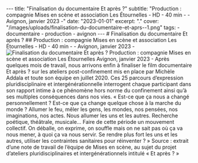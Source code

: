 --- title: "Finalisation du documentaire Et après ?" subtitle: "Production : compagnie Mises en scène et association Les Étournelles - HD - 40 min - - Avignon, janvier 2023 -" date: "2023-01-01" excerpt: "." cover: "/images/uploads/finalisation-du-documentaire-et-aprs--1.png" tags: - documentaire - production - avignon --- # Finalisation du documentaire Et après ? ## Production : compagnie Mises en scène et association Les Étournelles - HD - 40 min - - Avignon, janvier 2023 - ![Finalisation du documentaire Et après ?](/images/uploads/finalisation-du-documentaire-et-aprs--1.png) Production : compagnie Mises en scène et association Les Étournelles Avignon, janvier 2023 - Après quelques mois de travail, nous arrivons enfin à finaliser le film documentaire Et après ? sur les ateliers post-confinement mis en place par Michèle Addala et toute son équipe en juillet 2020. Ces 25 parcours d’expression pluridisciplinaire et intergénérationnelle interrogent chaque participant dans son rapport intime à ce phénomène hors norme du confinement ainsi qu’à ses multiples conséquences dans nos vies. « Est-ce que ça nous a changé personnellement ? Est-ce que ça change quelque chose à la marche du monde ? Allumer le feu, mêler les gens, les mondes, nos pensées, nos imaginations, nos actes. Nous allumer les uns et les autres. Recherche poétique, théâtrale, musicale… Faire de cette période un mouvement collectif. On déballe, on exprime, on souffle mais on ne sait pas où ça va nous mener, à quoi ça va nous servir. Se rendre plus fort les uns et les autres, utiliser les contraintes sanitaires pour réinventer ? » Source : extrait d’une note de travail de l’équipe de Mises en scène, au sujet du projet d’ateliers pluridisciplinaires et intergénérationnels intitulé « Et après ? »